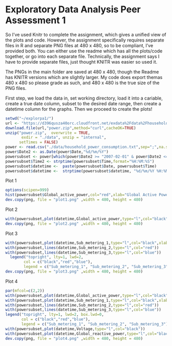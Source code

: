 Exploratory Data Analysis Peer Assessment 1
========================================================

So I've used Knitr to complete the assignment, which gives a unified view of the plots and code. However, the assignment specifically requires separate files in R and separate PNG files at 480 x 480, so to be compliant, I've provided both. You can either use the readme which has all the plots/code together, or go into each separate file. Technically, the assignment says I have to provide separate files, just thought KNITR was easier so used it. 

The PNGs in the main folder are saved at 480 x 480, though the Readme has KNITR versions which are slightly larger. My code does export themas 480 x 480 so please grade as such, and 480 x 480 is the true size of the PNG files.

First step, we load the data in, set working directory, load it into a cariable, create a true date column, subset to the desired date range, then create a datetime column for the graphs. Then we proceed to create the plots!

```r
setwd("~/explorpa1/")
url <- "https://d396qusza40orc.cloudfront.net/exdata%2Fdata%2Fhousehold_power_consumption.zip"
download.file(url,"power.zip",method="curl",cacheOK=TRUE)
unzip("power.zip",  overwrite = TRUE,
       exdir = "./data", unzip = "internal",
      setTimes = FALSE)
power <- read.csv("./data/household_power_consumption.txt",sep=";",na.strings="?")
power$Date2 <- as.Date(power$Date,"%d/%m/%Y")
powersubset <- power[which(power$Date2 >= "2007-02-01" & power$Date2 <= "2007-02-02"),]
powersubset$Time2 <- strptime(powersubset$Time,format="%H:%M:%S")
powersubset$datetime <-  paste(powersubset$Date, powersubset$Time)
powersubset$datetime <-  strptime(powersubset$datetime, "%d/%m/%Y %H:%M:%S") 
```

Plot 1

```r
options(scipen=999)
hist(powersubset$Global_active_power,col="red",xlab="Global Active Power (kilowatts)",main="Global Active Power")
dev.copy(png, file = "plot1.png" ,width = 480, height = 480) 
```

Plot 2

```r
with(powersubset,plot(datetime,Global_active_power,type="l",col="black",ylab="Global Active Power (kilowatts)"))
dev.copy(png, file = "plot2.png" ,width = 480, height = 480) 
```

Plot 3

```r
with(powersubset,plot(datetime,Sub_metering_1,type="l",col="black",xlab="",ylab="Energy sub metering"))
with(powersubset,lines(datetime,Sub_metering_2,type="l",col="red"))
with(powersubset,lines(datetime,Sub_metering_3,type="l",col="blue"))
  legend("topright", lty=1, lwd=2,
        col = c("black","red","blue"), 
        legend = c("Sub_metering_1", "Sub_metering_2", "Sub_metering_3"))
dev.copy(png, file = "plot3.png" ,width = 480, height = 480) 
```

Plot 4

```r
par(mfcol=c(2,2))
with(powersubset,plot(datetime,Global_active_power,type="l",col="black",ylab="Global Active Power (kilowatts)"))
with(powersubset,plot(datetime,Sub_metering_1,type="l",col="black",xlab="",ylab="Energy sub metering"))
with(powersubset,lines(datetime,Sub_metering_2,type="l",col="red"))
with(powersubset,lines(datetime,Sub_metering_3,type="l",col="blue"))
legend("topright", lty=1, lwd=2, box.lwd=0,
       col = c("black","red","blue"), 
       legend = c("Sub_metering_1", "Sub_metering_2", "Sub_metering_3"))
with(powersubset,plot(datetime,Voltage,type="l",col="black"))
with(powersubset,plot(datetime,Global_reactive_power,type="l",col="black"))
dev.copy(png, file = "plot4.png" ,width = 480, height = 480) 
        
```
